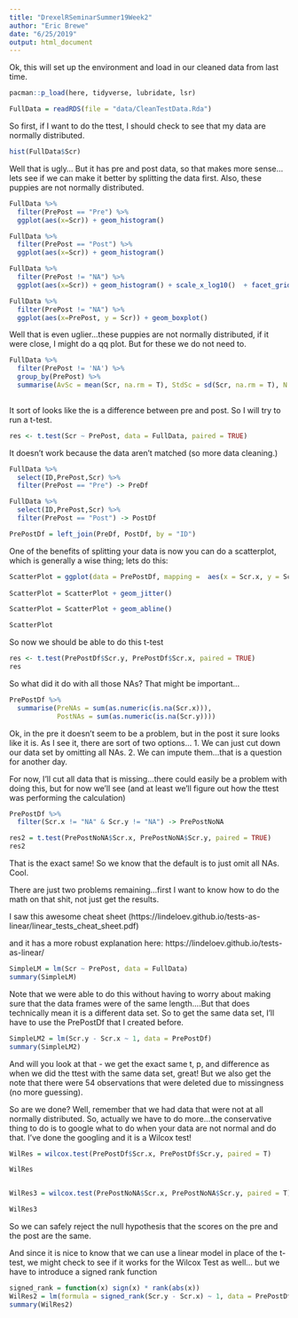 ```yaml
---
title: "DrexelRSeminarSummer19Week2"
author: "Eric Brewe"
date: "6/25/2019"
output: html_document
---
```


Ok, this will set up the environment and load in our cleaned data from last time. 

```r
pacman::p_load(here, tidyverse, lubridate, lsr)

FullData = readRDS(file = "data/CleanTestData.Rda")

```

So first, if I want to do the ttest, I should check to see that my data are normally distributed. 

```r

hist(FullData$Scr)


```
Well that is ugly... But it has pre and post data, so that makes more sense...lets see if we can make it better by splitting the data first. Also, these puppies are not normally distributed. 

```r
FullData %>%
  filter(PrePost == "Pre") %>%
  ggplot(aes(x=Scr)) + geom_histogram()

FullData %>%
  filter(PrePost == "Post") %>%
  ggplot(aes(x=Scr)) + geom_histogram()

FullData %>%
  filter(PrePost != "NA") %>%
  ggplot(aes(x=Scr)) + geom_histogram() + scale_x_log10()  + facet_grid(. ~ PrePost)

FullData %>%
  filter(PrePost != "NA") %>%
  ggplot(aes(x=PrePost, y = Scr)) + geom_boxplot() 
```
Well that is even uglier...these puppies are not normally distributed, if it were close, I might do a qq plot.  But for these we do not need to. 

```r
FullData %>%
  filter(PrePost != 'NA') %>%
  group_by(PrePost) %>%
  summarise(AvSc = mean(Scr, na.rm = T), StdSc = sd(Scr, na.rm = T), N = n())
 
```

It sort of looks like the is a difference between pre and post.
So I will try to run a t-test. 

```r

res <- t.test(Scr ~ PrePost, data = FullData, paired = TRUE)
```
It doesn't work because the data aren't matched (so more data cleaning.)

```r
FullData %>%
  select(ID,PrePost,Scr) %>%
  filter(PrePost == "Pre") -> PreDf

FullData %>%
  select(ID,PrePost,Scr) %>%
  filter(PrePost == "Post") -> PostDf

PrePostDf = left_join(PreDf, PostDf, by = "ID")


```

One of the benefits of splitting your data is now you can do a scatterplot, which is generally a wise thing; lets do this:

```r

ScatterPlot = ggplot(data = PrePostDf, mapping =  aes(x = Scr.x, y = Scr.y))
  
ScatterPlot = ScatterPlot + geom_jitter()

ScatterPlot = ScatterPlot + geom_abline()

ScatterPlot
```



So now we should be able to do this t-test

```r

res <- t.test(PrePostDf$Scr.y, PrePostDf$Scr.x, paired = TRUE)
res
```
So what did it do with all those NAs?  That might be important...

```r

PrePostDf %>%
  summarise(PreNAs = sum(as.numeric(is.na(Scr.x))),
            PostNAs = sum(as.numeric(is.na(Scr.y))))

```
Ok, in the pre it doesn't seem to be a problem, but in the post it sure looks like it is. As I see it, there are sort of two options...
1. We can just cut down our data set by omitting all NAs.
2. We can impute them...that is a question for another day.

For now, I'll cut all data that is missing...there could easily be a problem with doing this, but for now we'll see (and at least we'll figure out how the ttest was performing the calculation)

```r

PrePostDf %>%
  filter(Scr.x != "NA" & Scr.y != "NA") -> PrePostNoNA

res2 = t.test(PrePostNoNA$Scr.x, PrePostNoNA$Scr.y, paired = TRUE)
res2
```
That is the exact same! So we know that the default is to just omit all NAs. Cool.

There are just two problems remaining...first I want to know how to do the math on that shit, not just get the results. 

I saw this awesome cheat sheet (https://lindeloev.github.io/tests-as-linear/linear_tests_cheat_sheet.pdf)

and it has a more robust explanation here:
https://lindeloev.github.io/tests-as-linear/


```r


SimpleLM = lm(Scr ~ PrePost, data = FullData)
summary(SimpleLM)
```
Note that we were able to do this without having to worry about making sure that the data frames were of the same length....But that does technically mean it is a different data set. So to get the same data set, I'll have to use the PrePostDf that I created before.  

```r

SimpleLM2 = lm(Scr.y - Scr.x ~ 1, data = PrePostDf)
summary(SimpleLM2)
```
And will you look at that - we get the exact same t, p, and difference as when we did the ttest with the same data set, great!  But we also get the note that there were 54 observations that were deleted due to missingness (no more guessing).


So are we done?  Well, remember that we had data that were not at all normally distributed.  So, actually we have to do more...the conservative thing to do is to google what to do when your data are not normal and do that.  I've done the googling and it is a Wilcox test!

```r

WilRes = wilcox.test(PrePostDf$Scr.x, PrePostDf$Scr.y, paired = T)

WilRes


WilRes3 = wilcox.test(PrePostNoNA$Scr.x, PrePostNoNA$Scr.y, paired = T)

WilRes3

```
So we can safely reject the null hypothesis that the scores on the pre and the post are the same. 

And since it is nice to know that we can use a linear model in place of the t-test, we might check to see if it works for the Wilcox Test as well... but we have to introduce a signed rank function

```r

signed_rank = function(x) sign(x) * rank(abs(x))
WilRes2 = lm(formula = signed_rank(Scr.y - Scr.x) ~ 1, data = PrePostDf)
summary(WilRes2)
```

